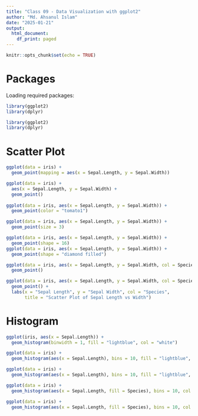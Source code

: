 ```yaml
---
title: "Class 09 - Data Visualization with ggplot2"
author: "Md. Ahsanul Islam"
date: "2025-01-21"
output:
  html_document:
    df_print: paged
---
```


```r
knitr::opts_chunk$set(echo = TRUE)
```

# Packages

Loading required packages:
```r
library(ggplot2)
library(dplyr)
```

```r
library(ggplot2)
library(dplyr)
```


# Scatter Plot


```r
ggplot(data = iris) + 
  geom_point(mapping = aes(x = Sepal.Length, y = Sepal.Width))
```

```r
ggplot(data = iris) +
  aes(x = Sepal.Length, y = Sepal.Width) +
  geom_point() 
 
ggplot(data = iris, aes(x = Sepal.Length, y = Sepal.Width)) +
  geom_point(color = "tomato1")

ggplot(data = iris, aes(x = Sepal.Length, y = Sepal.Width)) +
  geom_point(size = 3)

ggplot(data = iris, aes(x = Sepal.Length, y = Sepal.Width)) +
  geom_point(shape = 16)
ggplot(data = iris, aes(x = Sepal.Length, y = Sepal.Width)) +
  geom_point(shape = "diamond filled")

ggplot(data = iris, aes(x = Sepal.Length, y = Sepal.Width, col = Species)) +
  geom_point()

ggplot(data = iris, aes(x = Sepal.Length, y = Sepal.Width, col = Species)) +
  geom_point() + 
  labs(x = "Sepal Length", y = "Sepal Width", col = "Species", 
       title = "Scatter Plot of Sepal Length vs Width")
```

# Histogram

```r
ggplot(iris, aes(x = Sepal.Length)) +
  geom_histogram(binwidth = 1, fill = "lightblue", col = "white")

ggplot(data = iris) +
  geom_histogram(aes(x = Sepal.Length), bins = 10, fill = "lightblue", col = "black") 

ggplot(data = iris) +
  geom_histogram(aes(x = Sepal.Length), bins = 10, fill = "lightblue", col = "white") 

ggplot(data = iris) +
  geom_histogram(aes(x = Sepal.Length, fill = Species), bins = 10, col = "white")

ggplot(data = iris) +
  geom_histogram(aes(x = Sepal.Length, fill = Species), bins = 10, col = "white", alpha = 0.6)
```
